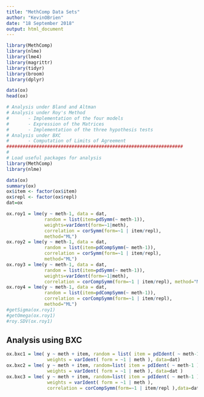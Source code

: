 ---
title: "MethComp Data Sets"
author: "KevinOBrien"
date: "18 September 2018"
output: html_document
---

```{r setup, include=FALSE}
library(MethComp)
library(nlme)
library(lme4)
library(magrittr)
library(tidyr)
library(broom)
library(dplyr)
```

```{r}
data(ox)
head(ox)
```

```{r}
# Analysis under Bland and Altman
# Analysis under Roy's Method
#       - Implementation of the four models
#       - Expression of the Matrices
#       - Implementation of the three hypothesis tests        
# Analysis under BXC
#       - Computation of Limits of Agreement
#################################################################
#
# Load useful packages for analysis
library(MethComp)
library(nlme)
```
```{r,echo=FALSE}
data(ox)
summary(ox)
ox$item <- factor(ox$item)
ox$repl <- factor(ox$repl)
dat=ox
```

```{r}
ox.roy1 = lme(y ~ meth-1, data = dat,
              random = list(item=pdSymm(~ meth-1)), 
              weights=varIdent(form=~1|meth),
              correlation = corSymm(form=~1 | item/repl), 
              method="ML")
ox.roy2 = lme(y ~ meth-1, data = dat,
              random = list(item=pdCompSymm(~ meth-1)), 
              correlation = corSymm(form=~1 | item/repl), 
              method="ML")
ox.roy3 = lme(y ~ meth-1, data = dat,
              random = list(item=pdSymm(~ meth-1)),
              weights=varIdent(form=~1|meth), 
              correlation = corCompSymm(form=~1 | item/repl), method="ML")
ox.roy4 = lme(y ~ meth-1, data = dat,
              random = list(item=pdCompSymm(~ meth-1)), 
              correlation = corCompSymm(form=~1 | item/repl), 
              method="ML")
#getSigma(ox.roy1)
#getOmega(ox.roy1)
#roy.SDV(ox.roy1)
```
## Analysis using BXC
```{r}
ox.bxc1 = lme( y ~ meth + item, random = list( item = pdIdent( ~ meth-1 ) ), 
               weights = varIdent( form = ~1 | meth ), data=dat)
ox.bxc2 = lme( y ~ meth + item, random=list( item = pdIdent( ~ meth-1 ), repl = ~1 ), 
               weights = varIdent( form = ~1 | meth ), data=dat )
ox.bxc3 = lme( y ~ meth + item, random=list( item = pdIdent( ~ meth-1 ), repl = ~1 ),
               weights = varIdent( form = ~1 | meth ),
               correlation = corCompSymm(form=~1 | item/repl ),data=dat)

```